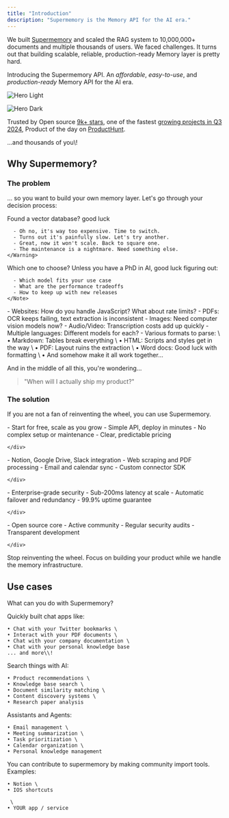 ```yaml
---
title: "Introduction"
description: "Supermemory is the Memory API for the AI era."
---
```


We built [Supermemory](https://supermemory.ai) and scaled the RAG system to 10,000,000\+ documents and multiple thousands of users.
We faced challenges. It turns out that building scalable, reliable, production-ready Memory layer is pretty hard.

Introducing the Supermemory API. An _affordable_, _easy-to-use_, and _production-ready_ Memory API for the AI era.

<img
  className="block dark:hidden"
  src="/images/hero-light.svg"
  alt="Hero Light"
/>

<img
  className="hidden dark:block"
  src="/images/hero-dark.svg"
  alt="Hero Dark"
/>

Trusted by Open source [9k\+ stars](https://git.new/memory), one of the fastest [growing projects in Q3 2024](https://runacap.com/ross-index/q3-2024/), Product of the day on [ProductHunt](https://www.producthunt.com/posts/supermemory).

...and thousands of you\\!

## Why Supermemory?

### The problem

... so you want to build your own memory layer. Let's go through your decision process:

<Steps>
  <Step title="Let's choose a vector database">
    <Warning>
      Found a vector database? good luck

      - Oh no, it's way too expensive. Time to switch.
      - Turns out it's painfully slow. Let's try another.
      - Great, now it won't scale. Back to square one.
      - The maintenance is a nightmare. Need something else.
    </Warning>
  </Step>
  <Step title="Now for the embedding model">
    <Note>
      Which one to choose? Unless you have a PhD in AI, good luck figuring out:

      - Which model fits your use case
      - What are the performance tradeoffs
      - How to keep up with new releases
    </Note>
  </Step>
  <Step title="Time to build the memory layer">
    <CardGroup cols="2">
      <Card title="Support multimodal">
        - Websites: How do you handle JavaScript? What about rate limits?
        - PDFs: OCR keeps failing, text extraction is inconsistent
        - Images: Need computer vision models now?
        - Audio/Video: Transcription costs add up quickly
      </Card>
      <Card title="Handle everything">
        - Multiple languages: Different models for each?
        - Various formats to parse: \
          • Markdown: Tables break everything \
          • HTML: Scripts and styles get in the way \
          • PDF: Layout ruins the extraction \
          • Word docs: Good luck with formatting \
          • And somehow make it all work together...
      </Card>
    </CardGroup>
  </Step>
</Steps>

And in the middle of all this, you're wondering...

> "When will I actually ship my product?"

### The solution

If you are not a fan of reinventing the wheel, you can use Supermemory.

<CardGroup cols="2">
  <Card title="Affordable & Easy to Use" icon="circle-check">
    <div className="text-emerald-700 space-y-1">
    - Start for free, scale as you grow - Simple API, deploy in minutes - No
      complex setup or maintenance - Clear, predictable pricing

    </div>
  </Card>
  <Card title="Ready-made Connectors" icon="circle-check">
    <div className="text-emerald-700 space-y-1">
    - Notion, Google Drive, Slack integration - Web scraping and PDF
      processing - Email and calendar sync - Custom connector SDK

    </div>
  </Card>
  <Card title="Production Ready" icon="circle-check">
    <div className="text-emerald-700 space-y-1">
    - Enterprise-grade security - Sub-200ms latency at scale - Automatic
      failover and redundancy - 99.9% uptime guarantee

    </div>
  </Card>
  <Card title="Open Source & Trusted" icon="circle-check">
    <div className="text-emerald-700 space-y-1">
    - Open source core - Active community - Regular security audits -
      Transparent development

    </div>
  </Card>
</CardGroup>

Stop reinventing the wheel. Focus on building your product while we handle the memory infrastructure.

## Use cases

What can you do with Supermemory?

<CardGroup cols="2">
  <Card title="Chat with <X> app" icon="message">
    Quickly built chat apps like:

    • Chat with your Twitter bookmarks \
    • Interact with your PDF documents \
    • Chat with your company documentation \
    • Chat with your personal knowledge base
    ... and more\\!
  </Card>
  <Card title="Smart search in your apps" icon="magnifying-glass">
    Search things with AI:

    • Product recommendations \
    • Knowledge base search \
    • Document similarity matching \
    • Content discovery systems \
    • Research paper analysis
  </Card>
  <Card title="Assistants and Agents" icon="chart-line">
    Assistants and Agents:

    • Email management \
    • Meeting summarization \
    • Task prioritization \
    • Calendar organization \
    • Personal knowledge management
  </Card>
  <Card title="Import tools and integrations" icon="toolbox">
    You can contribute to supermemory by making community import tools. Examples:

    • Notion \
    • IOS shortcuts

     \
    • YOUR app / service
  </Card>
</CardGroup>